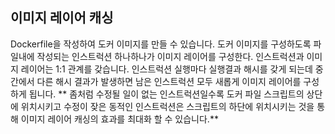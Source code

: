 ## 이미지 레이어 캐싱

Dockerfile을 작성하여 도커 이미지를 만들 수 있습니다.
도커 이미지를 구성하도록 파일내에 작성되는 인스트럭션 하나하나가 이미지 레이어를 구성한다.
인스트럭션과 이미지 레이어는 1:1 관계를 갖습니다.
인스트럭션 실행마다 실행결과 해시를 갖게 되는데 중간에서 다른 해시 결과가 발생하면 남은 인스트럭션 모두 새롭게 이미지 레이어를 구성하게 됩니다.
**
좀처럼 수정될 일이 없는 인스트럭션일수록 도커 파일 스크립트의 상단에 위치시키고 수정이 잦은 동적인 인스트럭션은 스크립트의 하단에 위치시키는 것을 통해 이미지 레이어 캐싱의 효과를 최대화 할 수 있습니다.**
